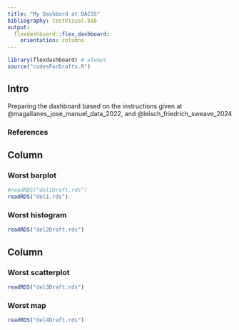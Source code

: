 ```yaml
---
title: "My Dashbord at DACSS"
bibliography: testVisual.bib
output: 
  flexdashboard::flex_dashboard:
    orientation: columns
---
```


```r
library(flexdashboard) # always
source("codesForDrafts.R")
```

## Intro {.sidebar}

Preparing the dashboard based on the instructions given at @magallanes_jose_manuel_data_2022, and @leisch_friedrich_sweave_2024

### References
<div id="refs"></div>

## Column {data-width="450"}

### Worst barplot <!-- a title for plot -->

```r
#readRDS("del1Draft.rds")
readRDS("del1.rds")
```

### Worst histogram 

```r
readRDS("del2Draft.rds")
```

## Column {data-width="550"}

### Worst scatterplot

```r
readRDS("del3Draft.rds")
```

### Worst map

```r
readRDS("del4Draft.rds")
```
